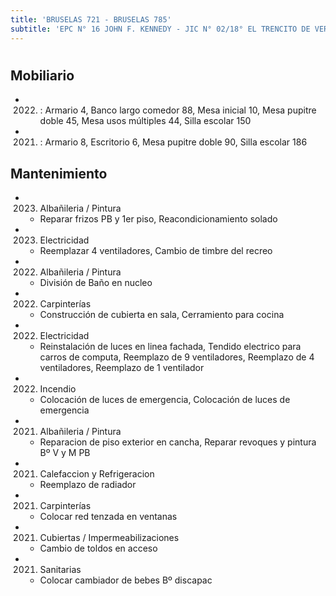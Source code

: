 ```yaml
---
title: 'BRUSELAS 721 - BRUSELAS 785'
subtitle: 'EPC N° 16 JOHN F. KENNEDY - JIC N° 02/18° EL TRENCITO DE VERSALLES - CECIE N° 18 - EPC N° 25 ESTADOS UNIDOS DE AMERICA'
---
```


#


## Mobiliario

*  (2022) : Armario 4, Banco largo comedor 88, Mesa inicial 10, Mesa pupitre doble 45, Mesa usos múltiples 44, Silla escolar 150 

*  (2021) : Armario 8, Escritorio 6, Mesa pupitre doble 90, Silla escolar 186 





## Mantenimiento

*  (2023) Albañileria / Pintura 
    + Reparar frizos PB y 1er piso, Reacondicionamiento solado

*  (2023) Electricidad 
    + Reemplazar 4 ventiladores, Cambio de timbre del recreo

*  (2022) Albañileria / Pintura 
    + División de Baño en nucleo

*  (2022) Carpinterías 
    + Construcción de cubierta en sala, Cerramiento para cocina

*  (2022) Electricidad 
    + Reinstalación de luces en linea fachada, Tendido electrico para carros de computa, Reemplazo de 9 ventiladores, Reemplazo de 4 ventiladores, Reemplazo de 1 ventilador

*  (2022) Incendio 
    + Colocación de luces de emergencia, Colocación de luces de emergencia

*  (2021) Albañileria / Pintura 
    + Reparacion de piso exterior en cancha, Reparar revoques y pintura Bº V y M PB

*  (2021) Calefaccion y Refrigeracion 
    + Reemplazo de radiador

*  (2021) Carpinterías 
    + Colocar red tenzada en ventanas

*  (2021) Cubiertas / Impermeabilizaciones 
    + Cambio de toldos en acceso

*  (2021) Sanitarias 
    + Colocar cambiador de bebes Bº discapac



